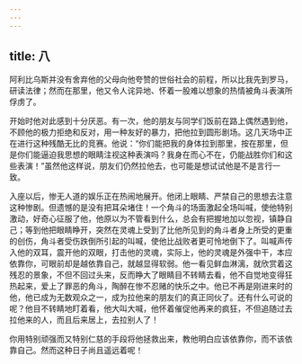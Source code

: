 ```yaml
---
---
---
```

title: 八
---

阿利比乌斯并没有舍弃他的父母向他夸赞的世俗社会的前程，所以比我先到罗马，研读法律；然而在那里，他又令人诧异地、怀着一股难以想象的热情被角斗表演所俘虏了。

开始时他对此感到十分厌恶。有一次，他的朋友与同学们饭前在路上偶然遇到他，不顾他的极力拒绝和反对，用一种友好的暴力，把他拉到圆形剧场。这几天场中正在进行这种残酷无比的竞赛。他说：“你们能把我的身体拉到那里，按在那里，但是你们能逼迫我思想的眼睛注视这种表演吗？我身在而心不在，仍能战胜你们和这些表演！”虽然他这样说，朋友们仍然拉他去，也可能是想试试他是不是言行一致。

入座以后，惨无人道的娱乐正在热闹地展开。他闭上眼睛、严禁自己的思想去注意这种惨剧。但遗憾的是没有把耳朵堵住！一个角斗的场面激起全场叫喊，使他特别激动，好奇心征服了他，他原以为不管看到什么，总会有把握地加以忽视，镇静自己；等到他把眼睛睁开，突然在灵魂上受到了比他所见到的角斗者身上所受的更重的创伤，角斗者受伤跌倒所引起的叫喊，使他比战败者更可怜地倒下了。叫喊声传入他的双耳，震开他的双眼，打击他的灵魂，实际上，他的灵魂是外强中干，本应依靠你，可眼前却是越依靠自己，就越显得软弱。他一看见鲜血淋漓，就欣赏着这残忍的景象，不但不回过头来，反而睁大了眼睛目不转睛去看，他不自觉地变得狂热起来，爱上了罪恶的角斗，陶醉在惨不忍赌的快乐之中。他已不再是刚进来时的他，他已成为无数观众之一，成为拉他来的朋友们的真正同伙了。还有什么可说的呢？他目不转睛地盯着看，他大叫大喊，他怀着催促他再来的疯狂，不但追随过去拉他来的人，而且后来居上，去拉别人了！

你用特别顽强而又特别仁慈的手段将他拯救出来，教他明白应该依靠你，而不该依靠自己。然而这种日子尚且遥远着呢！